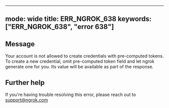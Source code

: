 
---
mode: wide
title: ERR_NGROK_638
keywords: ["ERR_NGROK_638", "error 638"]
---

## Message
Your account is not allowed to create credentials with pre-computed tokens. To create a new credential, omit pre-computed token field and let ngrok generate one for you. Its value will be available as part of the response.




## Further help
If you're having trouble resolving this error, please reach out to [support@ngrok.com](mailto:support@ngrok.com?subject=Help%20with%20ERR_NGROK_638)

